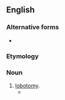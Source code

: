 ==English==
{{wikipedia}}

===Alternative forms===
* {{l|en|leukotomy}}

===Etymology===
{{confix|en|leuco|tomy}}

===Noun===
{{en-noun}}

# [[lobotomy]].
#* {{quote-book|en|year=2019|author=[[w:Bill Bryson|Bill Bryson]]|title=The Body: A Guide for Occupants|publisher=Black Swan (2020)|page=76|passage=It was the invention of the frontal lobotomy (though it was then often called a '''leucotomy''', particularly in Britain).}}